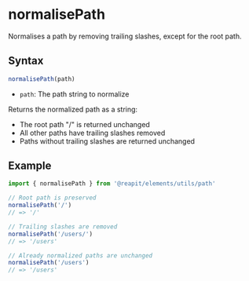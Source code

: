 
# normalisePath

<Meta title="Utils/Path/normalisePath" />

Normalises a path by removing trailing slashes, except for the root path.

## Syntax

```ts
normalisePath(path)
```

- `path`: The path string to normalize

Returns the normalized path as a string:
- The root path "/" is returned unchanged
- All other paths have trailing slashes removed
- Paths without trailing slashes are returned unchanged

## Example

```ts
import { normalisePath } from '@reapit/elements/utils/path'

// Root path is preserved
normalisePath('/')
// => '/'

// Trailing slashes are removed
normalisePath('/users/')
// => '/users'

// Already normalized paths are unchanged
normalisePath('/users')
// => '/users'
```
